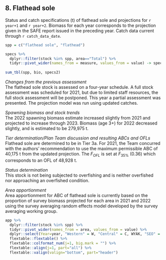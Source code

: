 ## 8. Flathead sole
Status and catch specifications (t) of flathead sole and projections for `r year+1` and `r year+2`. 
Biomass for each year corresponds to the projection given in the SAFE report issued in the preceding year. 
Catch data current through `r catch_data_date`.

```r
spp = c("flathead sole", "flathead")

specs %>% 
  dplyr::filter(stock %in% spp, area=="Total") %>% 
  tidyr::pivot_wider(names_from = measure, values_from = value) -> specs2
  
sum_tbl(spp, bio, specs2)
```

*Changes from the previous assessment*  
The flathead sole stock is assessed on a four-year schedule. A full stock assessment was scheduled for 2021, but due to limited staff resources, the full stock assessment will be postponed. This year a partial assessment was presented. The projection model was run using updated catches.

*Spawning biomass and stock trends*  
The 2022 spawning biomass estimate increased slightly from 2021 and projected to increase through 2023. Biomass (age 3+) for 2022 decreased slightly, and is estimated to be 279,975 t.

*Tier determination/Plan Team discussion and resulting ABCs and OFLs*  
Flathead sole are determined to be in Tier 3a. 
For 2021, the Team concurred with the authors’ recommendation to use the maximum permissible ABC of 40,175 t from the updated projection. 
The $F_{OFL}$ is set at $F_{35\%}$ (0.36) which corresponds to an OFL of 48,928 t.

*Status determination*  
This stock is not being subjected to overfishing and is neither overfished nor approaching an overfished condition.

*Area apportionment*  
Area apportionment for ABC of flathead sole is currently based on the proportion of survey biomass projected for each area in 2021 and 2022 using the survey averaging random effects model developed by the survey averaging working group.

```r
app %>% 
  dplyr::filter(stock %in% spp) %>% 
  tidyr::pivot_wider(names_from = area, values_from = value) %>% 
  dplyr::select(Year=year, "Western" = W, "Central" = C, WYAK, "SEO" = "EYAK/SEO", Total ) %>% 
  flextable::flextable() %>% 
  flextable::colformat_num(j=1, big.mark = "") %>% 
  flextable::align(j=1, part="all") %>% 
  flextable::valign(valign="bottom", part="header")
```

